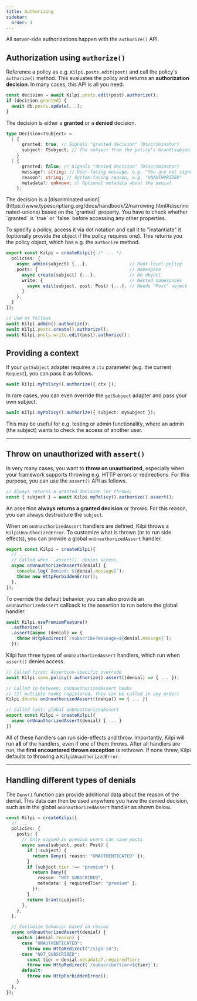 ```yaml
---
title: Authorizing
sidebar:
  order: 1
---
```


All server-side authorizations happen with the `authorize()` API.

## Authorization using `authorize()`

Reference a policy as e.g. `Kilpi.posts.edit(post)` and call the policy's `authorize()` method. This evaluates the policy and returns an **authorization decision**. In many cases, this API is all you need.

```ts ".authorize()"
const decision = await Kilpi.posts.edit(post).authorize();
if (decision.granted) {
  await db.posts.update(...);
}
```

The decision is either a **granted** or a **denied** decision.

```ts {3,7}
type Decision<TSubject> =
  | {
      granted: true; // Signals "granted decision" (Discriminator)
      subject: TSubject; // The subject from the policy's Grant(subject)
    }
  | {
      granted: false; // Signals "denied decision" (Discriminator)
      message?: string; // User-facing message, e.g. "You are not signed in"
      reason?: string; // System-facing reason, e.g. "UNAUTHORIZED"
      metadata?: unknown; // Optional metadata about the denial
    };
```

<Aside type="tip">
  The decision is a [discriminated
  union](https://www.typescriptlang.org/docs/handbook/2/narrowing.html#discriminated-unions)
  based on the `granted` property. You have to check whether `granted` is `true`
  or `false` before accessing any other properties.
</Aside>

<Collapsible title="Specifying the policy">

To specify a policy, access it via dot notation and call it to "instantiate" it (optionally provide the object if the policy requires one). This returns you the policy object, which has e.g. the `authorize` method.

```ts
export const Kilpi = createKilpi({ /* ... */
  policies: {
    async admin(subject) {...},                // Root-level policy
    posts: {                                   // Namespace
      async create(subject) {...},             // No object
      write: {                                 // Nested namespaces
        async edit(subject, post: Post) {...}, // Needs "Post" object
      }
    },
  }
});

// Use as follows
await Kilpi.admin().authorize();
await Kilpi.posts.create().authorize();
await Kilpi.posts.write.edit(post).authorize();
```

</Collapsible>

## Providing a context

If your `getSubject` adapter requires a `ctx` parameter (e.g. the current `Request`), you can pass it as follows.

```ts
await Kilpi.myPolicy().authorize({ ctx });
```

<Collapsible title="Overriding the subject">

In rare cases, you can even override the `getSubject` adapter and pass your own subject.

```ts
await Kilpi.myPolicy().authorize({ subject: mySubject });
```

This may be useful for e.g. testing or admin functionality, where an admin (the subject) wants to check the access of another user.

</Collapsible>

---

## Throw on unauthorized with `assert()`

In very many cases, you want to **throw on unauthorized**, especially when your framework supports throwing e.g. HTTP errors or redirections. For this purpose, you can use the `assert()` API as follows.

```ts ".assert()"
// Always returns a granted decision (or throws)
const { subject } = await Kilpi.myPolicy().authorize().assert();
```

<Aside type="note">
  
  An assertion **always returns a granted decision** or throws. For this reason, you can always
  destructure the `subject`.

</Aside>

When on `onUnauthorizedAssert` handlers are defined, Kilpi throws a `KilpiUnauthorizedError`. To customize what is thrown (or to run side effects), you can provide a global `onUnauthorizedAssert` handler.

```ts
export const Kilpi = createKilpi({
  // ...
  // Called when `.assert()` denies access.
  async onUnauthorizedAssert(denial) {
    console.log(`Denied: ${denial.message}`);
    throw new HttpForbiddenError();
  },
});
```

To override the default behavior, you can also provide an `onUnauthorizedAssert` callback to the assertion to run before the global handler.

```ts
await Kilpi.usePremiumFeature()
  .authorize()
  .assert(async (denial) => {
    throw HttpRedirect(`/subscribe?message=${denial.message}`);
  });
```

<Collapsible title="All onUnauthorizedAssert handlers in more detail">

Kilpi has three types of `onUnauthorizedAssert` handlers, which run when `assert()` denies access.

```ts
// Called first: Assertion-specific override
await Kilpi.some.policy().authorize().assert((denial) => { ... });

// Called in-between: onUnauthorizedAssert hooks
// (If multiple hooks registered, they can be called in any order)
Kilpi.$hooks.onUnauthorizedAssert((denial) => { ... })

// Called last: global onUnauthorizedAssert
export const Kilpi = createKilpi({
  async onUnauthorizedAssert(denial) { ... }
})
```

All of these handlers can run side-effects and throw. Importantly, Kilpi will run **all** of the handlers, even if one of them throws. After all handlers are run, the **first encountered thrown exception** is rethrown. If none threw, Kilpi defaults to throwing a `KilpiUnauthorizedError`.

</Collapsible>

---

## Handling different types of denials

The `Deny()` function can provide additional data about the reason of the denial. This data can then be used anywhere you have the denied decision, such as in the global `onUnauthorizedAssert` handler as shown below.

```ts ""UNAUTHENTICATED"" ""NOT_SUBSCRIBED"" "requiredTier"
const Kilpi = createKilpi({
  // ...
  policies: {
    posts: {
      // Only signed-in premium users can save posts
      async save(subject, post: Post) {
        if (!subject) {
          return Deny({ reason: "UNAUTHENTICATED" });
        }
        if (subject.tier !== "premium") {
          return Deny({
            reason: "NOT_SUBSCRIBED",
            metadata: { requiredTier: "premium" },
          });
        }
        return Grant(subject);
      },
    },
  },

  // Customize behavior based on reason
  async onUnauthorizedAssert(denial) {
    switch (denial.reason) {
      case "UNAUTHENTICATED":
        throw new HttpRedirect("/sign-in");
      case "NOT_SUBSCRIBED":
        const tier = denial.metadata?.requiredTier;
        throw new HttpRedirect(`/subscribe?tier=${tier}`);
      default:
        throw new HttpForbiddenError();
    }
  },
});
```
